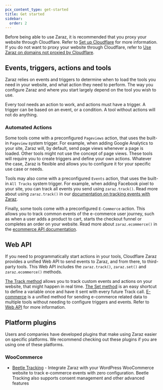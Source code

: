 ```yaml
---
pcx_content_type: get-started
title: Get started
sidebar:
  order: 2
---
```


Before being able to use Zaraz, it is recommended that you proxy your website through Cloudflare. Refer to [Set up Cloudflare](/fundamentals/setup/) for more information. If you do not want to proxy your website through Cloudflare, refer to [Use Zaraz on domains not proxied by Cloudflare](/zaraz/advanced/domains-not-proxied/).

## Events, triggers, actions and tools

Zaraz relies on events and triggers to determine when to load the tools you need in your website, and what action they need to perform. The way you configure Zaraz and where you start largely depend on the tool you wish to use.

Every tool needs an action to work, and actions must have a trigger. A trigger can be based on an event, or a condition. A tool without actions will not do anything.

### Automated Actions

Some tools come with a preconfigured `Pageviews` action, that uses the built-in `Pageview` system trigger.
For example, when adding Google Analytics to your site, Zaraz will, by default, send page views whenever a page is loaded. Other tools might not use the concept of page views. These tools will require you to create triggers and define your own actions. Whatever the case, Zaraz is flexible and allows you to configure it for your specific use case or needs.

Tools may also come with a preconfigured `Events` action, that uses the built-in `All Tracks` system trigger.
For example, when adding Facebook pixel to your site, you can track all events you send using `zaraz.track()`. Read more about using `zaraz.track()` in our [documentation on tracking events with Zaraz](/zaraz/web-api/track).

Finally, some tools come with a preconfigured `E-Commerce` action.
This allows you to track common events of the e-commerce user journey, such as when a user adds a product to cart, starts the checkout funnel or completes an order on your website.
Read more about `zaraz.ecommerce()` in the [ecommerce API documentation](/zaraz/web-api/ecommerce).

## ​Web API

If you need to programmatically start actions in your tools, Cloudflare Zaraz provides a unified Web API to send events to Zaraz, and from there, to third-party tools. This Web API includes the `zaraz.track()`, `zaraz.set()` and `zaraz.ecommerce()` methods.

[The Track method](/zaraz/web-api/track/) allows you to track custom events and actions on your website, that might happen in real time. [The Set method](/zaraz/web-api/set/) is an easy shortcut to define a variable once and have it sent with every future Track call. [E-commerce](/zaraz/web-api/ecommerce/) is a unified method for sending e-commerce related data to multiple tools without needing to configure triggers and events. Refer to [Web API](/zaraz/web-api/) for more information.

## Platform plugins

Users and companies have developed plugins that make using Zaraz easier on specific platforms. We recommend checking out these plugins if you are using one of these platforms.

### WooCommerce

- [Beetle Tracking](https://beetle-tracking.com/) - Integrate Zaraz with your WordPress WooCommerce website to track e-commerce events with zero configuration. Beetle Tracking also supports consent management and other advanced features
